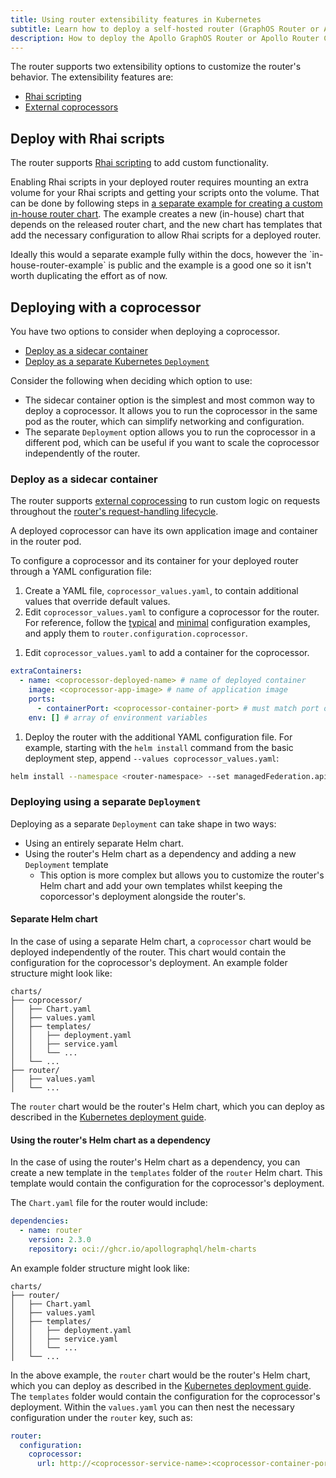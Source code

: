 ```yaml
---
title: Using router extensibility features in Kubernetes
subtitle: Learn how to deploy a self-hosted router (GraphOS Router or Apollo Router Core) in Kubernetes with extensibility features
description: How to deploy the Apollo GraphOS Router or Apollo Router Core in Kubernetes with extensibility features.
---
```


<ElasticNotice />

The router supports two extensibility options to customize the router's behavior. The extensibility features are:

- [Rhai scripting](/graphos/routing/customization/rhai)
- [External coprocessors](/router/customizations/coprocessor)

## Deploy with Rhai scripts

The router supports [Rhai scripting](/graphos/routing/customization/rhai) to add custom functionality.

Enabling Rhai scripts in your deployed router requires mounting an extra volume for your Rhai scripts and getting your scripts onto the volume. That can be done by following steps in [a separate example for creating a custom in-house router chart](https://github.com/apollographql/in-house-router-example). The example creates a new (in-house) chart that depends on the released router chart, and the new chart has templates that add the necessary configuration to allow Rhai scripts for a deployed router.

<Comment>
    Ideally this would a separate example fully within the docs, however the `in-house-router-example` is public and the example is a good one so it isn't worth duplicating the effort as of now.
</Comment>

## Deploying with a coprocessor

You have two options to consider when deploying a coprocessor.

* [Deploy as a sidecar container](#deploy-as-a-sidecar-container)
* [Deploy as a separate Kubernetes `Deployment`](#deploying-using-a-separate-deployment)

Consider the following when deciding which option to use:

* The sidecar container option is the simplest and most common way to deploy a coprocessor. It allows you to run the coprocessor in the same pod as the router, which can simplify networking and configuration.
* The separate `Deployment` option allows you to run the coprocessor in a different pod, which can be useful if you want to scale the coprocessor independently of the router.

### Deploy as a sidecar container

The router supports [external coprocessing](/router/customizations/coprocessor) to run custom logic on requests throughout the [router's request-handling lifecycle](/graphos/routing/customization/rhai/#router-request-lifecycle).

A deployed coprocessor can have its own application image and container in the router pod. 

To configure a coprocessor and its container for your deployed router through a YAML configuration file:

1. Create a YAML file, `coprocessor_values.yaml`, to contain additional values that override default values.
1. Edit `coprocessor_values.yaml` to configure a coprocessor for the router. For reference, follow the [typical](/router/customizations/coprocessor#typical-configuration) and [minimal](/router/customizations/coprocessor#minimal-configuration)  configuration examples, and apply them to `router.configuration.coprocessor`. 

  <ExpansionPanel title="Example of typical configuration for a coprocessor">

  <CoprocTypicalConfig/>

  </ExpansionPanel>

1. Edit `coprocessor_values.yaml` to add a container for the coprocessor.

  ```yaml title="coprocessor_values.yaml"
  extraContainers:
    - name: <coprocessor-deployed-name> # name of deployed container
      image: <coprocessor-app-image> # name of application image
      ports:
        - containerPort: <coprocessor-container-port> # must match port of router.configuration.coprocessor.url
      env: [] # array of environment variables
  ```

1. Deploy the router with the additional YAML configuration file. For example, starting with the `helm install` command from the basic deployment step, append `--values coprocessor_values.yaml`:

  ```bash
  helm install --namespace <router-namespace> --set managedFederation.apiKey="<graph-api-key>" --set managedFederation.graphRef="<graph-ref>"  oci://ghcr.io/apollographql/helm-charts/router --version <router-version> --values router/values.yaml --values coprocessor_values.yaml
  ```

### Deploying using a separate `Deployment`

Deploying as a separate `Deployment` can take shape in two ways:

* Using an entirely separate Helm chart.
* Using the router's Helm chart as a dependency and adding a new `Deployment` template
    * This option is more complex but allows you to customize the router's Helm chart and add your own templates whilst keeping the coporcessor's deployment alongside the router's.

#### Separate Helm chart

In the case of using a separate Helm chart, a `coprocessor` chart would be deployed independently of the router. This chart would contain the configuration for the coprocessor's deployment. An example folder structure might look like:

```
charts/
├── coprocessor/
│   ├── Chart.yaml
│   ├── values.yaml
│   ├── templates/
│   │   ├── deployment.yaml
│   │   ├── service.yaml
│   │   └── ...
│   └── ...
├── router/
│   ├── values.yaml
│   └── ...
```


The `router` chart would be the router's Helm chart, which you can deploy as described in the [Kubernetes deployment guide](/graphos/routing/kubernetes/quickstart).

#### Using the router's Helm chart as a dependency

In the case of using the router's Helm chart as a dependency, you can create a new  template in the `templates` folder of the `router` Helm chart. This template would contain the configuration for the coprocessor's deployment.

The `Chart.yaml` file for the router would include: 

```yaml
dependencies:
  - name: router
    version: 2.3.0
    repository: oci://ghcr.io/apollographql/helm-charts
```

An example folder structure might look like:

```
charts/
├── router/
│   ├── Chart.yaml
│   ├── values.yaml
│   ├── templates/
│   │   ├── deployment.yaml
│   │   ├── service.yaml
│   │   └── ...
│   └── ...
```

In the above example, the `router` chart would be the router's Helm chart, which you can deploy as described in the [Kubernetes deployment guide](/graphos/routing/kubernetes/quickstart). The `templates` folder would contain the configuration for the coprocessor's deployment. Within the `values.yaml` you can then nest the necessary configuration under the `router` key, such as: 

```values.yaml
router:
  configuration:
    coprocessor:
      url: http://<coprocessor-service-name>:<coprocessor-container-port>
```


